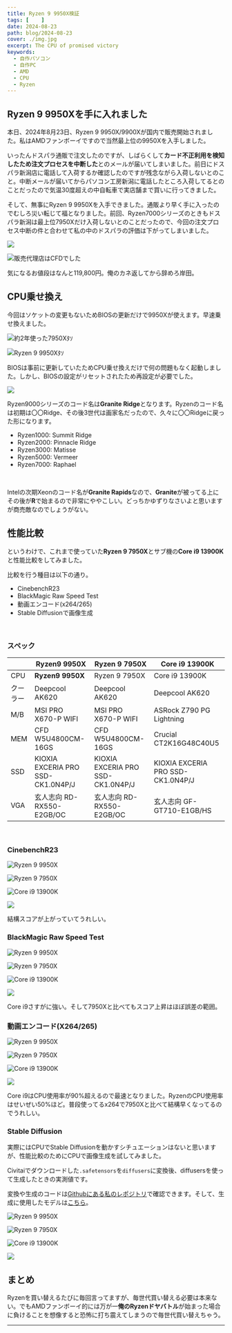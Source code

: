 ```yaml
---
title: Ryzen 9 9950X検証
tags: [    ]
date: 2024-08-23
path: blog/2024-08-23
cover: ./img.jpg
excerpt: The CPU of promised victory
keywords:
  - 自作パソコン
  - 自作PC
  - AMD
  - CPU
  - Ryzen
---
```


## Ryzen 9 9950Xを手に入れました

本日、2024年8月23日、Ryzen 9 9950X/9900Xが国内で販売開始されました。私はAMDファンボーイですので当然最上位の9950Xを入手しました。

いったんドスパラ通販で注文したのですが、しばらくして**カード不正利用を検知したため注文プロセスを中断した**とのメールが届いてしまいました。前日にドスパラ新潟店に電話して入荷するか確認したのですが残念ながら入荷しないとのこと。中断メールが届いてからパソコン工房新潟に電話したところ入荷してるとのことだったので気温30度超えの中自転車で実店舗まで買いに行ってきました。

そして、無事にRyzen 9 9950Xを入手できました。通販より早く手に入ったのでむしろ災い転じて福となりました。前回、Ryzen7000シリーズのときもドスパラ新潟は最上位7950Xだけ入荷しないとのことだったので、今回の注文プロセス中断の件と合わせて私の中のドスパラの評価は下がってしまいました。

![](./img1.jpg)

![販売代理店はCFDでした](./img5.jpg)

気になるお値段はなんと119,800円。俺のカネ返してから辞めろ岸田。

## CPU乗せ換え

今回はソケットの変更もないためBIOSの更新だけで9950Xが使えます。早速乗せ換えました。

![約2年使った7950Xﾀｿ](./img2.png)

![Ryzen 9 9950Xﾀｿ](./img3.png)

BIOSは事前に更新していたためCPU乗せ換えだけで何の問題もなく起動しました。しかし、BIOSの設定がリセットされたため再設定が必要でした。

![](./img4.jpg)

Ryzen9000シリーズのコード名は**Granite Ridge**となります。Ryzenのコード名は初期は〇〇Ridge、その後3世代は画家名だったので、久々に〇〇Ridgeに戻った形になります。

- Ryzen1000: Summit Ridge
- Ryzen2000: Pinnacle Ridge
- Ryzen3000: Matisse
- Ryzen5000: Vermeer
- Ryzen7000: Raphael

<br/>

Intelの次期Xeonのコード名が**Granite Rapids**なので、**Granite**が被ってる上にその後が**R**で始まるので非常にややこしい。どっちかゆずりなさいよと思いますが商売敵なのでしょうがない。

## 性能比較

というわけで、これまで使っていた**Ryzen 9 7950X**とサブ機の**Core i9 13900K**と性能比較をしてみました。

比較を行う種目は以下の通り。

- CinebenchR23
- BlackMagic Raw Speed Test
- 動画エンコード(x264/265)
- Stable Diffusionで画像生成

<br/>

### スペック

|           | Ryzen9 9950X | Ryzen 9 7950X | Core i9 13900K |
|-----------|------------|------------|------------|
| CPU      | **Ryzen9 9950X** | Ryzen 9 7950X | Core i9 13900K |
| クーラー  | Deepcool AK620 | Deepcool AK620 | Deepcool AK620 |
| M/B | MSI PRO X670-P WIFI | MSI PRO X670-P WIFI | ASRock Z790 PG Lightning |
| MEM | CFD W5U4800CM-16GS | CFD W5U4800CM-16GS | Crucial CT2K16G48C40U5 |
| SSD | KIOXIA EXCERIA PRO SSD-CK1.0N4P/J | KIOXIA EXCERIA PRO SSD-CK1.0N4P/J | KIOXIA EXCERIA PRO SSD-CK1.0N4P/J |
| VGA | 玄人志向 RD-RX550-E2GB/OC | 玄人志向 RD-RX550-E2GB/OC | 玄人志向 GF-GT710-E1GB/HS |

<br/>

### CinebenchR23

![Ryzen 9 9950X](./img6.jpg)

![Ryzen 9 7950X](./img7.jpg)

![Core i9 13900K](./img8.jpg)

![](./img9.png)

結構スコアが上がっていてうれしい。

### BlackMagic Raw Speed Test

![Ryzen 9 9950X](./img10.jpg)

![Ryzen 9 7950X](./img11.jpg)

![Core i9 13900K](./img12.jpg)

![](./img13.png)

Core i9さすがに強い。そして7950Xと比べてもスコア上昇はほぼ誤差の範囲。

### 動画エンコード(X264/265)

![Ryzen 9 9950X](./img14.jpg)

![Ryzen 9 7950X](./img15.jpg)

![Core i9 13900K](./img16.jpg)

![](./img17.png)

Core i9はCPU使用率が90%超えるので最速となりました。RyzenのCPU使用率はせいぜい50%ほど。普段使ってるx264で7950Xと比べて結構早くなってるのでうれしい。

### Stable Diffusion

実際にはCPUでStable Diffusionを動かすシチュエーションはないと思いますが、性能比較のためにCPUで画像生成を試してみました。

Civitaiでダウンロードした`.safetensors`を`diffusers`に変換後、diffusersを使って生成したときの実測値です。

変換や生成のコードは[Githubにある私のレポジトリ](https://github.com/kiyohken2000/convert-safetensors-to-diffusers)で確認できます。そして、生成に使用したモデルは[こちら](https://civitai.com/models/490947/peganaormerge)。

![Ryzen 9 9950X](./img18.jpg)

![Ryzen 9 7950X](./img19.jpg)

![Core i9 13900K](./img20.jpg)

![](./img21.png)

## まとめ

Ryzenを買い替えるたびに毎回言ってますが、毎世代買い替える必要は本来ない。でもAMDファンボーイ的には万が一**俺のRyzenドヤバトル**が始まった場合に負けることを想像すると恐怖に打ち震えてしまうので毎世代買い替えちゃう。

---